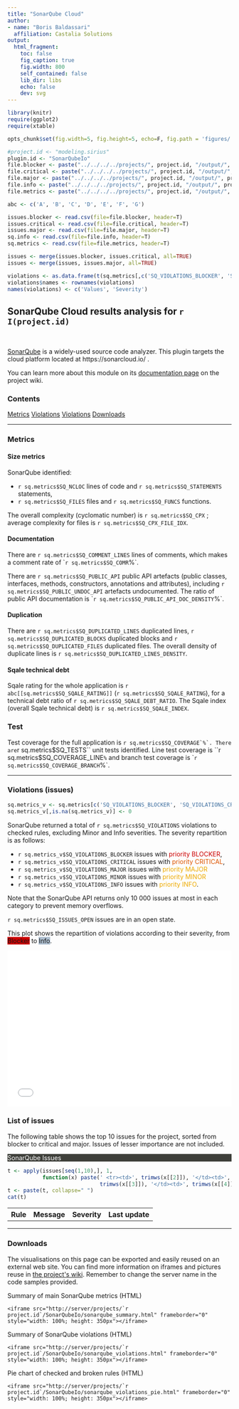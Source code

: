 ```yaml
---
title: "SonarQube Cloud"
author:
- name: "Boris Baldassari"
  affiliation: Castalia Solutions
output:
  html_fragment:
    toc: false
    fig_caption: true
    fig.width: 800
    self_contained: false
    lib_dir: libs
    echo: false
    dev: svg
---
```


```r

library(knitr)
require(ggplot2)
require(xtable)

opts_chunk$set(fig.width=5, fig.height=5, echo=F, fig.path = 'figures/')

#project.id <- "modeling.sirius"
plugin.id <- "SonarQubeIo"
file.blocker <- paste("../../../../projects/", project.id, "/output/", project.id, "_sq_issues_blocker.csv", sep="")
file.critical <- paste("../../../../projects/", project.id, "/output/", project.id, "_sq_issues_critical.csv", sep="")
file.major <- paste("../../../../projects/", project.id, "/output/", project.id, "_sq_issues_major.csv", sep="")
file.info <- paste("../../../../projects/", project.id, "/output/", project.id, "_sq_info.csv", sep="")
file.metrics <- paste("../../../../projects/", project.id, "/output/", project.id, "_sq_metrics.csv", sep="")

abc <- c('A', 'B', 'C', 'D', 'E', 'F', 'G')

issues.blocker <- read.csv(file=file.blocker, header=T)
issues.critical <- read.csv(file=file.critical, header=T)
issues.major <- read.csv(file=file.major, header=T)
sq.info <- read.csv(file=file.info, header=T)
sq.metrics <- read.csv(file=file.metrics, header=T)

issues <- merge(issues.blocker, issues.critical, all=TRUE)
issues <- merge(issues, issues.major, all=TRUE)

violations <- as.data.frame(t(sq.metrics[,c('SQ_VIOLATIONS_BLOCKER', 'SQ_VIOLATIONS_CRITICAL', 'SQ_VIOLATIONS_MAJOR', 'SQ_VIOLATIONS_MINOR', 'SQ_VIOLATIONS_INFO')]))
violations$names <- rownames(violations)
names(violations) <- c('Values', 'Severity')
```

## SonarQube Cloud results analysis for `r I(project.id)`

<br />

<div class="row"><div class="col-sm-7">

[SonarQube](http://www.sonarqube.org/) is a widely-used source code analyzer. This plugin targets the cloud platform located at https://sonarcloud.io/ .

You can learn more about this module on its [documentation page](http://alambic.io/Plugins/Pre/SonarQubeIo.html) on the project wiki.

</div><div class="col-sm-4">
  <div class="panel panel-default">
  <div class="panel-heading"><h3 class="panel-title">Contents</h3></div>
  <div class="list-group">
  <a href="#metrics" class="list-group-item">Metrics</a>
  <a href="#issues" class="list-group-item">Violations</a>
  <a href="#list_issues" class="list-group-item">Violations</a>
  <a href="#downloads" class="list-group-item">Downloads</a>
  </div>
  </div>
</div></div>

-----

### <a name="metrics"></a>Metrics

<div class="row"><div class="col-sm-6">

#### Size metrics

SonarQube identified:

* ``r sq.metrics$SQ_NCLOC`` lines of code and ``r sq.metrics$SQ_STATEMENTS`` statements,
* ``r sq.metrics$SQ_FILES`` files and ``r sq.metrics$SQ_FUNCS`` functions.

The overall complexity (cyclomatic number) is ``r sq.metrics$SQ_CPX`` ; average complexity for files is ``r sq.metrics$SQ_CPX_FILE_IDX``.

#### Documentation

There are ``r sq.metrics$SQ_COMMENT_LINES`` lines of comments, which makes a comment rate of ``r sq.metrics$SQ_COMR`%`.

There are ``r sq.metrics$SQ_PUBLIC_API`` public API artefacts (public classes, interfaces, methods, constructors, annotations and attributes), including ``r sq.metrics$SQ_PUBLIC_UNDOC_API`` artefacts undocumented. The ratio of public API documentation is ``r sq.metrics$SQ_PUBLIC_API_DOC_DENSITY`%`.

#### Duplication

There are ``r sq.metrics$SQ_DUPLICATED_LINES`` duplicated lines, ``r sq.metrics$SQ_DUPLICATED_BLOCKS`` duplicated blocks and ``r sq.metrics$SQ_DUPLICATED_FILES`` duplicated files. The overall density of duplicate lines is ``r sq.metrics$SQ_DUPLICATED_LINES_DENSITY``.

#### Sqale technical debt

Sqale rating for the whole application is ``r abc[[sq.metrics$SQ_SQALE_RATING]]`` (`r sq.metrics$SQ_SQALE_RATING`), for a technical debt ratio of ``r sq.metrics$SQ_SQALE_DEBT_RATIO``. The Sqale index (overall Sqale technical debt) is ``r sq.metrics$SQ_SQALE_INDEX``.

</div><div class="col-sm-6">

### Test

Test coverage for the full application is ``r sq.metrics$SQ_COVERAGE`%`. There are ``r sq.metrics$SQ_TESTS`` unit tests identified. Line test coverage is ``r sq.metrics$SQ_COVERAGE_LINE`%` and branch test coverage is ``r sq.metrics$SQ_COVERAGE_BRANCH`%`.

</div></div>

-----

### <a name="issues"></a>Violations (issues)

<div class="row"><div class="col-sm-6">

```r
sq.metrics_v <- sq.metrics[c('SQ_VIOLATIONS_BLOCKER', 'SQ_VIOLATIONS_CRITICAL', 'SQ_VIOLATIONS_MAJOR', 'SQ_VIOLATIONS_MINOR', 'SQ_VIOLATIONS_INFO')]
sq.metrics_v[,is.na(sq.metrics_v)] <- 0
```

SonarQube returned a total of ``r sq.metrics$SQ_VIOLATIONS`` violations to checked rules, excluding Minor and Info severities. The severity repartition is as follows:

* ``r sq.metrics_v$SQ_VIOLATIONS_BLOCKER`` issues with <span style="color: #CC0000">priority BLOCKER</span>,
* ``r sq.metrics_v$SQ_VIOLATIONS_CRITICAL`` issues with <span style="color: #DD5500">priority CRITICAL</span>,
* ``r sq.metrics_v$SQ_VIOLATIONS_MAJOR`` issues with <span style="color: #EEAA00">priority MAJOR</span>
* ``r sq.metrics_v$SQ_VIOLATIONS_MINOR`` issues with <span style="color: #EEAA00">priority MINOR</span>
* ``r sq.metrics_v$SQ_VIOLATIONS_INFO`` issues with <span style="color: #EEAA00">priority INFO</span>.

Note that the SonarQube API returns only 10 000 issues at most in each category to prevent memory overflows.

``r sq.metrics$SQ_ISSUES_OPEN`` issues are in an open state.

</div><div class="col-sm-6">

This plot shows the repartition of violations according to their severity, from <span class="label" style="background-color: #CC0000">Blocker</span> to <span class="label" style="background-color: #ADBECF">Info</span>.

<iframe src="/projects/`r project.id`/SonarQubeIo/sonarqube_violations_pie.html" frameborder="0" style="width: 100%; height: 350px"></iframe>

</div></div>


### <a name="list_issues"></a>List of issues

The following table shows the top 10 issues for the project, sorted from blocker to critical and major. Issues of lesser importance are not included.

<div class="panel panel-default">
<div class="panel-heading" style="background-color: #3E3F3A; color: white"><span class="fa fa-indent"></span> SonarQube Issues</div>

<table class="table table-striped">
  <tr><th>Rule</th><th>Message</th><th>Severity</th><th>Last update</th></tr>
```r
t <- apply(issues[seq(1,10),], 1,
		   function(x) paste(' <tr><td>', trimws(x[[2]]), '</td><td>', trimws(x[[5]]), '</td><td>', 
		                     trimws(x[[3]]), '</td><td>', trimws(x[[4]]), '</td></tr>', sep=''))
t <- paste(t, collapse=" ")
cat(t)
```
</table>
</div> 

-----

### <a name="downloads"></a>Downloads

The visualisations on this page can be exported and easily reused on an external web site. You can find more information on iframes and pictures reuse in [the project&apos;s wiki](https://alambic.io/Documentation/Basics/Exports.html). Remember to change the server name in the code samples provided.

Summary of main SonarQube metrics (HTML)

    <iframe src="http://server/projects/`r project.id`/SonarQubeIo/sonarqube_summary.html" frameborder="0" style="width: 100%; height: 350px"></iframe>

Summary of SonarQube violations (HTML)

    <iframe src="http://server/projects/`r project.id`/SonarQubeIo/sonarqube_violations.html" frameborder="0" style="width: 100%; height: 350px"></iframe>

Pie chart of checked and broken rules (HTML)

    <iframe src="http://server/projects/`r project.id`/SonarQubeIo/sonarqube_violations_pie.html" frameborder="0" style="width: 100%; height: 350px"></iframe>
